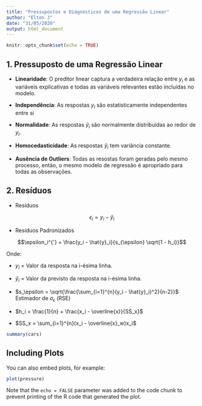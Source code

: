 ```yaml
---
title: "Pressupostos e Diágnósticos de uma Regressão Linear"
author: "Elton J"
date: "31/05/2020"
output: html_document
---
```


```r
knitr::opts_chunk$set(echo = TRUE)
```

## 1. Pressuposto de uma Regressão Linear

* **Linearidade**: O preditor linear captura a verdadeira relação entre $y_i$ e
as variáveis explicativas e todas as variáveis relevantes estão incluídas no
modelo.

* **Independência**: As respostas $y_i$ são estatisticamente independentes entre
si

* **Normalidade**: As respostas $\hat{y}_i$ são normalmente distribuídas ao redor
de $y_i$.

* **Homocedasticidade**: As respostas $\hat{y}_i$ tem variância constante.

* **Ausência de Outliers**: Todas as resostas foram geradas pelo mesmo processo,
então, o mesmo modelo de regressão é apropriado para todas as observações.

## 2. Resíduos

* Resíduos

$$\epsilon_i = y_i - \hat{y}_i$$ 

* Resíduos Padronizados

$$\epsilon_i^{'} = \frac{y_i - \hat{y}_i}{s_{\epsilon} \sqrt{1 - h_i}}$$ 

Onde:

* $y_i$ = Valor da resposta na i-ésima linha.

* $\hat{y}_i$ = Valor da previsto da resposta na i-ésima linha.


* $s_\epsilon = \sqrt{\frac{\sum_{i=1}^{n}(y_i - \hat{y}_i)^2}{n-2}}$ Estimador 
de $\sigma_\epsilon$ (RSE)

* $h_i = \frac{1}{n} + \frac{x_i - \overline{x}}{SS_x}$

* $SS_x = \sum_{i=1}^{n}(x_i - \overline{x}_w)x_i$

```r
summary(cars)
```

## Including Plots

You can also embed plots, for example:

```r
plot(pressure)
```

Note that the `echo = FALSE` parameter was added to the code chunk to prevent printing of the R code that generated the plot.
